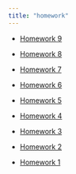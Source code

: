 ```yaml
---
title: "homework"
---
```


-   [Homework 9](9-hw.qmd)

-   [Homework 8](8-hw.qmd)

-   [Homework 7](7-hw.qmd)

-   [Homework 6](6-HW.qmd)

-   [Homework 5](hw-5.qmd)

-   [Homework 4](4-HW.qmd)

-   [Homework 3](3-HW.qmd)

-   [Homework 2](2-HW.qmd)

-   [Homework 1](1-HW.qmd)
